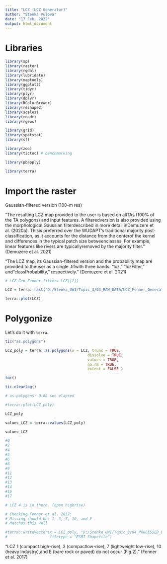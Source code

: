 ```yaml
---
title: "LCZ (LCZ Generator)"
author: "Stenka Vulova"
date: "17 Feb. 2022"
output: html_document
---
```


# Libraries 

```r

library(sp)
library(raster)
library(rgdal)
library(lubridate)
library(maptools)
library(ggplot2)
library(tidyr)
library(plyr)
library(dplyr)
library(RColorBrewer)
library(reshape2)
library(scales)
library(readr)
library(rgeos)

library(grid)
library(spatstat)
library(sf)

library(zoo)
library(tictoc) # benchmarking

library(pbapply)

library(terra)

```

# Import the raster

Gaussian-filtered version (100-m res)

"The resulting LCZ map provided to the user is based on allTAs (100% of the TA polygons) and input features. A filteredversion is also provided using the morphological Gaussian filterdescribed in more detail inDemuzere et al. (2020a). Thisis preferred over the WUDAPT’s traditional majority post-classification, as it accounts for the distance from the centerof the kernel and differences in the typical patch size betweenclasses. For example, linear features like rivers are typicallyremoved by the majority filter. " (Demuzere et al. 2021)

"The LCZ map, its Gaussian-filtered version and the probability map are provided to theuser as a single .tifwith three bands: “lcz,” “lczFilter,” and“classProbability,” respectively." (Demuzere et al. 2021)  

```r

# LCZ_Gen_Fenner_filter= LCZ[[2]]

LCZ = terra::rast("D:/Stenka_UWI/Topic_3/03_RAW_DATA/LCZ_Fenner_Generator/LCZ_Gen_Fenner_filter.tif")

terra::plot(LCZ)

```

# Polygonize 

Let's do it with `terra`. 

```r

tic("as.polygons")

LCZ_poly = terra::as.polygons(x = LCZ, trunc = TRUE,
                                     dissolve = TRUE,
                                     values = TRUE,
                                     na.rm = TRUE, 
                                     extent = FALSE )

toc()

tic.clearlog()

# as.polygons: 0.88 sec elapsed

#terra::plot(LCZ_poly)

LCZ_poly

values_LCZ = terra::values(LCZ_poly)

values_LCZ

#0				
#2				
#4				
#5				
#6				
#8				
#9				
#11				
#12				
#13	
#14				
#16				
#17	

# LCZ 4 is in there. (open highrise)

# Checking Fenner et al. 2017:
# Missing should be: 1, 3, 7, 10, and E 
# Matches this well

#terra::writeVector(x = LCZ_poly, "D:/Stenka_UWI/Topic_3/04_PROCESSED_DATA/20220217_LCZ_shape_Gene/LCZ_Generator_filter.shp",
#                   filetype = "ESRI Shapefile")

```

"LCZ  1  (compact  high-rise),  3  (compactlow-rise), 7 (lightweight low-rise), 10 (heavy industry),and E (bare rock or paved) do not occur (Fig.2)." (Fenner et al. 2017)